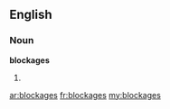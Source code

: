 ==English==

===Noun===
'''blockages'''

# {{plural of|[[blockage]]}}

[[ar:blockages]]
[[fr:blockages]]
[[my:blockages]]